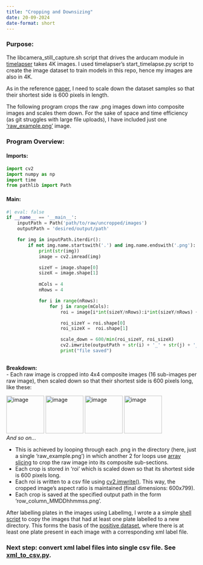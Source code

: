 ```yaml
---
title: "Cropping and Downsizing"
date: 20-09-2024
date-format: short
---
```

### Purpose:
The libcamera_still_capture.sh script that drives the arducam module in [timelapser](https://github.com/SamuelClucas/SC_TSL_09092024_timelapser) takes 4K images. I used timelapser's start_timelapse.py script to create the image dataset to train models in this repo, hence my images are also in 4K. \

As in the reference [paper](https://arxiv.org/pdf/1506.01497), I need to scale down the dataset samples so that their shortest side is 600 pixels in length. \

The following program crops the raw .png images down into composite images and scales them down. For the sake of space and time efficiency (as git struggles with large file uploads), I have included just one ['raw_example.png'](images/raw_example.png) image. \

### Program Overview:

#### Imports:
```python
import cv2
import numpy as np
import time
from pathlib import Path
```


#### Main:
```python
#| eval: false
if __name__ == '__main__':
    inputPath = Path('path/to/raw/uncropped/images')
    outputPath = 'desired/output/path'

    for img in inputPath.iterdir():
        if not img.name.startswith('.') and img.name.endswith('.png'):
            print(str(img))
            image = cv2.imread(img)

            sizeY = image.shape[0]
            sizeX = image.shape[1]
            
            mCols = 4
            nRows = 4

            for i in range(nRows):
                for j in range(mCols):
                    roi = image[i*int(sizeY/nRows):i*int(sizeY/nRows) + int(sizeY/nRows) , j*int(sizeX/mCols):j*int(sizeX/mCols) + int(sizeX/mCols)]

                    roi_sizeY = roi.shape[0]
                    roi_sizeX =  roi.shape[1]

                    scale_down = 600/min(roi_sizeY, roi_sizeX)
                    cv2.imwrite(outputPath + str(i) + '_' + str(j) + '_' + img.name, cv2.resize(roi, None, fx = scale_down, fy = scale_down, interpolation = cv2.INTER_LINEAR))
                    print("file saved")
                
```

**Breakdown:** \
- Each raw image is cropped into 4x4 composite images (16 sub-images per raw image), then scaled down so that their shortest side is 600 pixels long, like these:

![image](images/downsized/0_0_raw_example.png){width=100}
![image](images/downsized/0_1_raw_example.png){width=100}
![image](images/downsized/0_2_raw_example.png){width=100} 
![image](images/downsized/0_3_raw_example.png){width=100} \
*And so on...* \

- This is achieved by looping through each .png in the directory (here, just a single 'raw_example.png') in which another 2 for loops use [array slicing](https://www.w3schools.com/python/numpy/numpy_array_slicing.asp) to crop the raw image into its composite sub-sections. 
- Each crop is stored in 'roi' which is scaled down so that its shortest side is 600 pixels long.
- Each roi is written to a csv file using [cv2.imwrite()](https://www.geeksforgeeks.org/python-opencv-cv2-imwrite-method/). This way, the cropped image's aspect ratio is maintained (final dimensions: 600x799).
- Each crop is saved at the specified output path in the form 'row_column_MMDDhhmmss.png'.

After labelling plates in the images using LabelImg, I wrote a a simple [shell script](delete_unlabelled.sh) to copy the images that had at least one plate labelled to a new directory. This forms the basis of the [positive dataset](../../../train/images/positives), where there is at least one plate present in each image with a corresponding xml label file.

### Next step: convert xml label files into single csv file. See [xml_to_csv.py](xml_to_csv.md).